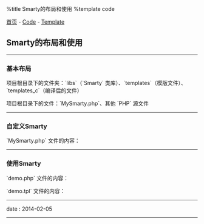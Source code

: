 %title Smarty的布局和使用
%template code

[[../../index|首页]] - [[../index|Code]] - [[index|Template]]
==Smarty的布局和使用==
----
===基本布局===

项目根目录下的文件夹：`libs`（`Smarty` 类库）、`templates`（模版文件）、`templates_c`（编译后的文件）

项目根目录下的文件：`MySmarty.php`、其他 `PHP` 源文件
----
===自定义Smarty===

`MySmarty.php` 文件的内容：
{{{class="brush: php"
<?php

include __DIR__.'/libs/smarty.class.php';


class MySmarty extends Smarty {
    public function __construct () {
        parent::__construct();

        $this->template_dir    = __DIR__.'/templates';
        $this->compile_dir     = __DIR__.'/templates_c';
        $this->left_delimiter  = '<{';
        $this->right_delimiter = '}>';
    }
}
}}}
----
===使用Smarty===

`demo.php` 文件的内容：
{{{class="brush: php"
<?php

include __DIR__.'/MySmarty.php';


$smarty = new MySmarty;

$smarty->assign('title', '标题');
$smarty->assign('content', '内容');

$smarty->display('demo.tpl');
}}}

`demo.tpl` 文件的内容：
{{{class="brush: html"
<!DOCTYPE HTML>
<html>
    <head>
        <title><{$title}></title>
    </head>

    <body>
        <{$content}>
    </body>
</html>
}}}
----
<red>date</red> : 2014-02-05
----
